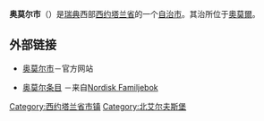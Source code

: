 {{Unreferenced|time=2018-08-10T06:41:56+00:00}}
{{Infobox Kommun|
fullname=Åmåls kommun|
coatofarms=[[Image:Åmål_vapen.svg|100px]]|
county=[[西约塔兰省|西约塔兰省]]|
province=[[达尔斯兰|达尔斯兰]]|
capital=[[奧莫爾|奧莫爾]]|
map=[[Image:Åmål_Municipality_in_Västra_Götaland_County.png|200px]]|
arearank=第131名|
area=894.93|
arealand=484.06|
populationrank=第177名|
population=12,716|
densityrank=第146名|
populationdensity=26.3|
website=http://www.amal.se/|
footnotes=面积与人口统计数据来自[[瑞典统计局|瑞典统计局]]，截至2006年12月31日}}

'''奥莫尔市'''（{{lang-sv|Åmåls kommun}}）是[[瑞典|瑞典]]西部[[西约塔兰省|西约塔兰省]]的一个[[瑞典自治市|自治市]]。其治所位于[[奧莫爾|奧莫爾]]。

==外部链接==
*[https://web.archive.org/web/20170603131232/http://www.amal.se/ 奥莫尔市]－官方网站 
*{{sv icon}} [http://runeberg.org/nfcm/0547.html 奥莫尔条目] {{Wayback|url=http://runeberg.org/nfcm/0547.html |date=20210115184442 }}－来自[[Nordisk_Familjebok|Nordisk Familjebok]]

{{Västra Götaland County}}
{{Localities in Åmål Municipality}}

{{DEFAULTSORT:Amal Municiality}}
[[Category:西约塔兰省市镇|Category:西约塔兰省市镇]]
[[Category:北艾尔夫斯堡|Category:北艾尔夫斯堡]]